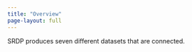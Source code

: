 ```yaml
---
title: "Overview"
page-layout: full
---
```


SRDP produces seven different datasets that are connected.  

